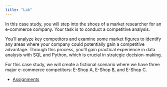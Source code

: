 ```yaml
---
title: "Lab"
---
```


In this case study, you will step into the shoes of a market researcher for an e-commerce company. Your task is to conduct a competitive analysis. 

You'll analyze key competitors and examine some  market figures to identify any areas where your company could potentially gain a competitive advantage. Through this process, you'll gain practical experience in data analysis with SQL and Python, which is crucial in strategic decision-making.

For this case study, we will create a fictional scenario where we have three major e-commerce competitors: E-Shop A, E-Shop B, and E-Shop C. 

- [Assignments](/assignments.qmd)




